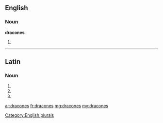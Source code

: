 ==English==

===Noun===
'''dracones'''

# {{plural of|[[dracone]]}}

[[Category:English plurals]]

----

==Latin==

===Noun===
{{la-noun-form|dracōnēs}}

# {{inflection of|draco|dracō|nom|p|lang=la}}
# {{inflection of|draco|dracō|acc|p|lang=la}}
# {{inflection of|draco|dracō|voc|p|lang=la}}


[[ar:dracones]]
[[fr:dracones]]
[[mg:dracones]]
[[my:dracones]]